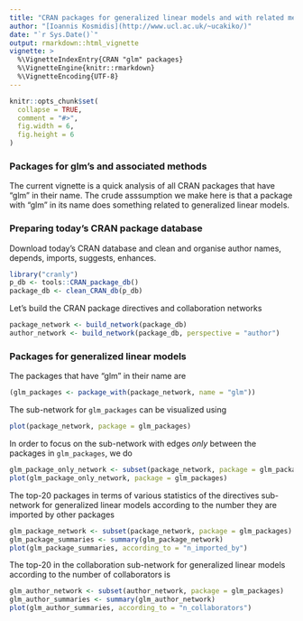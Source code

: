 ```yaml
---
title: "CRAN packages for generalized linear models and with related methods"
author: "[Ioannis Kosmidis](http://www.ucl.ac.uk/~ucakiko/)"
date: "`r Sys.Date()`"
output: rmarkdown::html_vignette
vignette: >
  %\VignetteIndexEntry{CRAN "glm" packages}
  %\VignetteEngine{knitr::rmarkdown}
  %\VignetteEncoding{UTF-8}
---
```


```r
knitr::opts_chunk$set(
  collapse = TRUE,
  comment = "#>",
  fig.width = 6,
  fig.height = 6
)
```

### Packages for glm's and associated methods
The current vignette is a quick analysis of all CRAN packages that have "glm" in their name. The crude asssumption we make here is that a package with "glm" in its name does something related to generalized linear models.

### Preparing today's CRAN package database

Download today's CRAN database and clean and organise author names, depends, imports, suggests, enhances.
```r
library("cranly")
p_db <- tools::CRAN_package_db()
package_db <- clean_CRAN_db(p_db)
```

Let's build the CRAN package directives and collaboration networks
```r
package_network <- build_network(package_db)
author_network <- build_network(package_db, perspective = "author")
```

### Packages for generalized linear models

The packages that have "glm" in their name are
```r
(glm_packages <- package_with(package_network, name = "glm"))
```

The sub-network for `glm_packages` can be visualized using
```r
plot(package_network, package = glm_packages)
```
In order to focus on the sub-network with edges *only* between the packages in `glm_packages`, we do
```r
glm_package_only_network <- subset(package_network, package = glm_packages, only = TRUE)
plot(glm_package_only_network, package = glm_packages)
```

The top-20 packages in terms of various statistics of the directives sub-network for generalized linear models according to the number they are imported by other packages
```r
glm_package_network <- subset(package_network, package = glm_packages)
glm_package_summaries <- summary(glm_package_network)
plot(glm_package_summaries, according_to = "n_imported_by")
```

The top-20 in the collaboration sub-network for generalized linear models according to the number of collaborators is
```r
glm_author_network <- subset(author_network, package = glm_packages)
glm_author_summaries <- summary(glm_author_network)
plot(glm_author_summaries, according_to = "n_collaborators")
```
